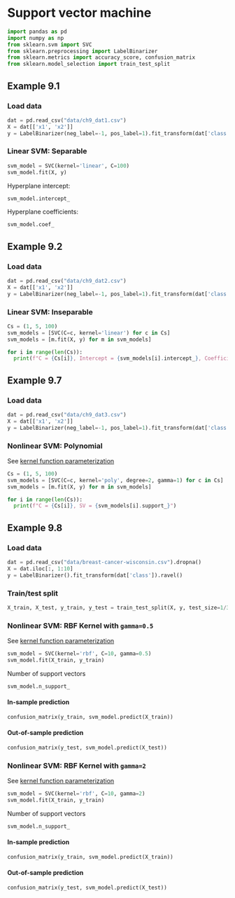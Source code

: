 # Support vector machine

```python
import pandas as pd
import numpy as np
from sklearn.svm import SVC
from sklearn.preprocessing import LabelBinarizer
from sklearn.metrics import accuracy_score, confusion_matrix
from sklearn.model_selection import train_test_split
```

## Example 9.1

### Load data

```python
dat = pd.read_csv("data/ch9_dat1.csv")
X = dat[['x1', 'x2']]
y = LabelBinarizer(neg_label=-1, pos_label=1).fit_transform(dat['class']).ravel()
```

### Linear SVM: Separable

```python
svm_model = SVC(kernel='linear', C=100)
svm_model.fit(X, y)
```

Hyperplane intercept:

```python
svm_model.intercept_
```

Hyperplane coefficients:

```python
svm_model.coef_
```


## Example 9.2

### Load data

```python
dat = pd.read_csv("data/ch9_dat2.csv")
X = dat[['x1', 'x2']]
y = LabelBinarizer(neg_label=-1, pos_label=1).fit_transform(dat['class']).ravel()
```

### Linear SVM: Inseparable

```python
Cs = (1, 5, 100)
svm_models = [SVC(C=c, kernel='linear') for c in Cs]
svm_models = [m.fit(X, y) for m in svm_models]

for i in range(len(Cs)):
  print(f"C = {Cs[i]}, Intercept = {svm_models[i].intercept_}, Coefficients = {svm_models[i].coef_}")
```


## Example 9.7

### Load data

```python
dat = pd.read_csv("data/ch9_dat3.csv")
X = dat[['x1', 'x2']]
y = LabelBinarizer(neg_label=-1, pos_label=1).fit_transform(dat['class']).ravel()
```


### Nonlinear SVM: Polynomial

See [kernel function parameterization](https://scikit-learn.org/stable/modules/svm.html#svm-kernels)

```python
Cs = (1, 5, 100)
svm_models = [SVC(C=c, kernel='poly', degree=2, gamma=1) for c in Cs]
svm_models = [m.fit(X, y) for m in svm_models]

for i in range(len(Cs)):
  print(f"C = {Cs[i]}, SV = {svm_models[i].support_}")
```


## Example 9.8

### Load data

```python
dat = pd.read_csv("data/breast-cancer-wisconsin.csv").dropna()
X = dat.iloc[:, 1:10]
y = LabelBinarizer().fit_transform(dat['class']).ravel()
```

### Train/test split

```python
X_train, X_test, y_train, y_test = train_test_split(X, y, test_size=1/3, random_state=42724)
```

### Nonlinear SVM: RBF Kernel with `gamma=0.5`

See [kernel function parameterization](https://scikit-learn.org/stable/modules/svm.html#svm-kernels)

```python
svm_model = SVC(kernel='rbf', C=10, gamma=0.5)
svm_model.fit(X_train, y_train)
```

Number of support vectors

```python
svm_model.n_support_
```

#### In-sample prediction

```python
confusion_matrix(y_train, svm_model.predict(X_train))
```


#### Out-of-sample prediction

```python
confusion_matrix(y_test, svm_model.predict(X_test))
```


### Nonlinear SVM: RBF Kernel with `gamma=2`

See [kernel function parameterization](https://scikit-learn.org/stable/modules/svm.html#svm-kernels)

```python
svm_model = SVC(kernel='rbf', C=10, gamma=2)
svm_model.fit(X_train, y_train)
```

Number of support vectors

```python
svm_model.n_support_
```

#### In-sample prediction

```python
confusion_matrix(y_train, svm_model.predict(X_train))
```


#### Out-of-sample prediction

```python
confusion_matrix(y_test, svm_model.predict(X_test))
```

